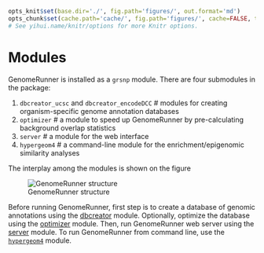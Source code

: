 ```r

opts_knit$set(base.dir='./', fig.path='figures/', out.format='md')
opts_chunk$set(cache.path='cache/', fig.path='figures/', cache=FALSE, tidy=TRUE, fig.keep='high', echo=TRUE, dpi=300, out.width=700, prompt=FALSE, comment='##', results='markup', eval=FALSE)
# See yihui.name/knitr/options for more Knitr options.
```

Modules
========================================================

GenomeRunner is installed as a `grsnp` module. There are four submodules in the package:

1. `dbcreator_ucsc` and `dbcreator_encodeDCC` # modules for creating organism-specific genome annotation databases
2. `optimizer` # a module to speed up GenomeRunner by pre-calculating background overlap statistics
3. `server` # a module for the web interface
4. `hypergeom4` # a command-line module for the enrichment/epigenomic similarity analyses

The interplay among the modules is shown on the figure 

![GenomeRunner structure](../figures/GRstructure.png)

Before running GenomeRunner, first step is to create a database of genomic annotations using the  [dbcreator](../dbcreator/dbcreator.md) module. Optionally, optimize the database using the [optimizer](../optimizer/optimizer.md) module. Then, run GenomeRunner web server using the [server](../server/server.md) module. To run GenomeRunner from command line, use the [`hypergeom4`](../hypergeom4/hypergeom4.md) module.